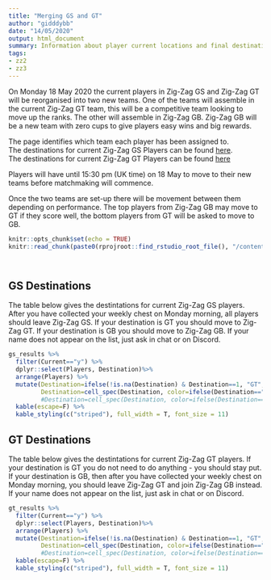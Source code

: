 ```yaml
---
title: "Merging GS and GT"
author: "gidddybb"
date: "14/05/2020"
output: html_document
summary: Information about player current locations and final destinations for GS and GT player merging.
tags:
- zz2
- zz3
---
```


On Monday 18 May 2020 the current players in Zig-Zag GS and Zig-Zag GT will be reorganised into two new teams. One of the teams will assemble in the current Zig-Zag GT team, this will be a competitive team looking to move up the ranks. The other will assemble in Zig-Zag GB. Zig-Zag GB will be a new team with zero cups to give players easy wins and big rewards.  

The page identifies which team each player has been assigned to.  
The destinations for current Zig-Zag GS Players can be found [here](#gs-destinations).  
The destinations for current Zig-Zag GT Players can be found [here](#gt-destinations)  

Players will have until 15:30 pm (UK time) on 18 May to move to their new teams before matchmaking will commence. 

Once the two teams are set-up there will be movement between them depending on performance. The top players from Zig-Zag GB may move to GT if they score well, the bottom players from GT will be asked to move to GB. 

```r
knitr::opts_chunk$set(echo = TRUE)
knitr::read_chunk(paste0(rprojroot::find_rstudio_root_file(), "/content/project/common_project_code.R"))

```


```r
```


```r
```

## GS Destinations

The table below gives the destintations for current Zig-Zag GS players. After you have collected your weekly chest on Monday morning, all players should leave Zig-Zag GS. If your destination is GT you should move to Zig-Zag GT. If your destination is GB you should move to Zig-Zag GB. If your name does not appear on the list, just ask in chat or on Discord.

```r
gs_results %>% 
  filter(Current=="y") %>%
  dplyr::select(Players, Destination)%>%
  arrange(Players) %>%
  mutate(Destination=ifelse(!is.na(Destination) & Destination==1, "GT", "GB"),
         Destination=cell_spec(Destination, color=ifelse(Destination=="GT", "purple", "blue"))) %>%
         #Destination=cell_spec(Destination, color=ifelse(Destination=="GT", "black", "blue"))) %>%
  kable(escape=F) %>%
  kable_styling(c("striped"), full_width = T, font_size = 11)
```

## GT Destinations
The table below gives the destintations for current Zig-Zag GT players. If your destination is GT you do not need to do anything - you should stay put. If your destination is GB, then after you have collected your weekly chest on Monday morning, you should leave Zig-Zag GT and join Zig-Zag GB instead. If your name does not appear on the list, just ask in chat or on Discord.
```r
gt_results %>% 
  filter(Current=="y") %>%
  dplyr::select(Players, Destination)%>%
  arrange(Players) %>%
  mutate(Destination=ifelse(!is.na(Destination) & Destination==1, "GT", "GB"),
         Destination=cell_spec(Destination, color=ifelse(Destination=="GT", "purple", "blue"))) %>%
         #Destination=cell_spec(Destination, color=ifelse(Destination=="GT", "black", "blue"))) %>%
  kable(escape=F) %>%
  kable_styling(c("striped"), full_width = T, font_size = 11)
```


